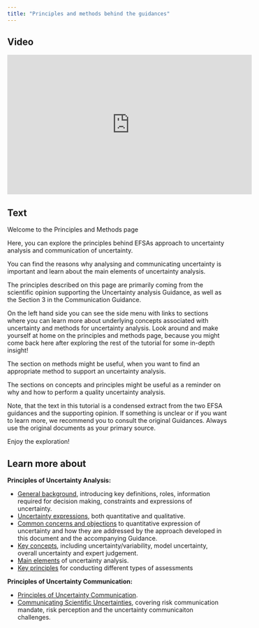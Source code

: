 ```yaml
---
title: "Principles and methods behind the guidances"
---
```



:::: {.panel-tabset}

## Video

<iframe width="560px" height="320px" allowfullscreen="true" allow="autoplay *" title="Sequence_01_PrinciplesAndMethods" src="https://lu.instructuremedia.com/embed/2d8edf56-eeb9-4fa6-be68-b1fad7cea742" frameborder="0"></iframe>

## Text

Welcome to the Principles and Methods page 

Here, you can explore the principles behind EFSAs approach to uncertainty analysis and communication of uncertainty. 

You can find the reasons why analysing and communicating uncertainty is important and learn about the main elements of uncertainty analysis. 

The principles described on this page are primarily coming from the scientific opinion supporting the Uncertainty analysis Guidance, as well as the Section 3 in the Communication Guidance.

On the left hand side you can see the side menu with links to sections where you can learn more about underlying concepts associated with uncertainty and methods for uncertainty analysis. 
Look around and make yourself at home on the principles and methods page, because you might come back here after exploring the rest of the tutorial for some in-depth insight! 

The section on methods might be useful, when you want to find an appropriate method to support an uncertainty analysis. 

The sections on concepts and principles might be useful as a reminder on why and how to perform a quality uncertainty analysis. 

Note, that the text in this tutorial is a condensed extract from the two EFSA guidances and the supporting opinion. If something is unclear or if you want to learn more, we recommend you to consult the original Guidances. Always use the original documents as your primary source. 

Enjoy the exploration!


::::


:::{.callout-note}
## Learn more about

**Principles of Uncertainty Analysis:**

- [General background](principles-and-methods/uncertainty-analysis-background.qmd), introducing key definitions, roles, information required for decision making, constraints and expressions of uncertainty.
- [Uncertainty expressions](principles-and-methods/uncertainty-analysis-expressions.qmd), both quantitative and qualitative.
- [Common concerns and objections](principles-and-methods/uncertainty-analysis-concerns.qmd) to quantitative expression of uncertainty and how they are addressed by the approach developed in this document and the accompanying Guidance.
- [Key concepts](principles-and-methods/uncertainty-analysis-key-concepts.qmd), including uncertainty/variability, model uncertainty, overall uncertainty and expert judgement.
- [Main elements](principles-and-methods/uncertainty-analysis-main-elements.qmd) of uncertainty analysis.
- [Key principles](principles-and-methods/uncertainty-analysis-key-principles.qmd) for conducting different types of assessments


**Principles of Uncertainty Communication:**

- [Principles of Uncertainty Communication](principles-and-methods/uncertainty-communication-principles.qmd).
- [Communicating Scientific Uncertainties](principles-and-methods/uncertainty-communication-principles.qmd), covering risk communication mandate, risk perception and the uncertainty communicaiton challenges.
:::
